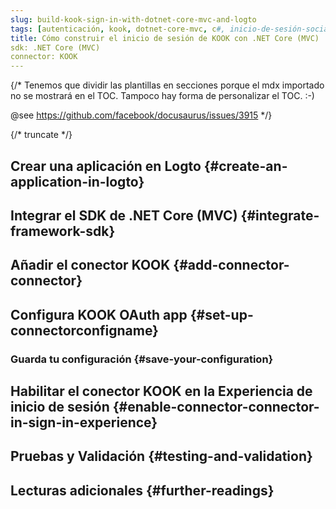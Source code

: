 ```yaml
---
slug: build-kook-sign-in-with-dotnet-core-mvc-and-logto
tags: [autenticación, kook, dotnet-core-mvc, c#, inicio-de-sesión-social, inicio-de-sesión, login]
title: Cómo construir el inicio de sesión de KOOK con .NET Core (MVC)
sdk: .NET Core (MVC)
connector: KOOK
---
```


{/*
  Tenemos que dividir las plantillas en secciones porque el mdx importado no se mostrará en el TOC.
  Tampoco hay forma de personalizar el TOC. :-)

  @see https://github.com/facebook/docusaurus/issues/3915
*/}




{/* truncate */}

<Intro connector={connector} sdk=".NET Core (MVC)" link="https://dotnet.microsoft.com/apps/aspnet/mvc" />

## Crear una aplicación en Logto \{#create-an-application-in-logto}

<CreateApplication type="Aplicación web tradicional" framework=".NET Core (MVC)" />

## Integrar el SDK de .NET Core (MVC) \{#integrate-framework-sdk}

<IntegrateSdk />

## Añadir el conector KOOK \{#add-connector-connector}

<AddSocialConnector connector={connector} framework=".NET Core (MVC)" />

## Configura KOOK OAuth app \{#set-up-connectorconfigname}

<ConnectorGuide />

### Guarda tu configuración \{#save-your-configuration}

<SaveYourConfiguration connector={connector} />

## Habilitar el conector KOOK en la Experiencia de inicio de sesión \{#enable-connector-connector-in-sign-in-experience}

<EnableSocialConnector connector={connector} />

## Pruebas y Validación \{#testing-and-validation}

<TestingAndValidation connector={connector} sdk=".NET Core (MVC)" />

## Lecturas adicionales \{#further-readings}

<FurtherReadings />
